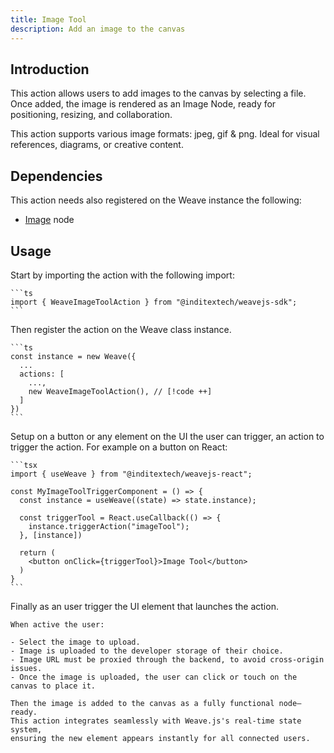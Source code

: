 ```yaml
---
title: Image Tool
description: Add an image to the canvas
---
```



## Introduction

This action allows users to add images to the canvas by selecting a file. Once added,
the image is rendered as an Image Node, ready for positioning, resizing, and collaboration.

This action supports various image formats: jpeg, gif & png. Ideal for visual
references, diagrams, or creative content.

## Dependencies

This action needs also registered on the Weave instance the following:

- [Image](/docs/main/build/nodes/image) node

## Usage

<Accordions>
  <Accordion title="1. Import the action" id="import-action">
    Start by importing the action with the following import:

    ```ts
    import { WeaveImageToolAction } from "@inditextech/weavejs-sdk";
    ```

  </Accordion>
  <Accordion title="2. Register the action" id="register-action">
    Then register the action on the Weave class instance.

    ```ts
    const instance = new Weave({
      ...
      actions: [
        ...,
        new WeaveImageToolAction(), // [!code ++]
      ]
    })
    ```

  </Accordion>
  <Accordion title="3. Setup the action trigger" id="setup-action-trigger">
    Setup on a button or any element on the UI the user can trigger, an action
    to trigger the action. For example on a button on React:

    ```tsx
    import { useWeave } from "@inditextech/weavejs-react";

    const MyImageToolTriggerComponent = () => {
      const instance = useWeave((state) => state.instance);

      const triggerTool = React.useCallback(() => {
        instance.triggerAction("imageTool");
      }, [instance])

      return (
        <button onClick={triggerTool}>Image Tool</button>
      )
    }
    ```

  </Accordion>
  <Accordion title="4. Trigger the action" id="trigger-the-action">
    Finally as an user trigger the UI element that launches the action.

    When active the user:

    - Select the image to upload.
    - Image is uploaded to the developer storage of their choice.
    - Image URL must be proxied through the backend, to avoid cross-origin issues.
    - Once the image is uploaded, the user can click or touch on the canvas to place it.

    Then the image is added to the canvas as a fully functional node—ready.
    This action integrates seamlessly with Weave.js's real-time state system,
    ensuring the new element appears instantly for all connected users.

  </Accordion>
</Accordions>
